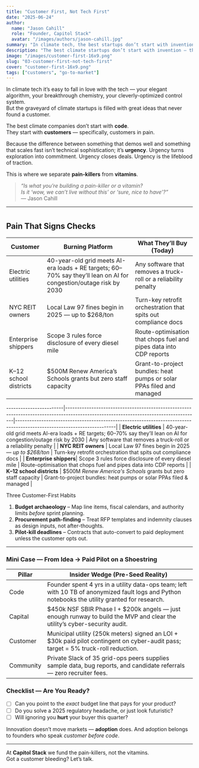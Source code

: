 ```yaml
---
title: "Customer First, Not Tech First"
date: "2025-06-24"
author:
  name: "Jason Cahill"
  role: "Founder, Capitol Stack"
  avatar: "/images/authors/jason-cahill.jpg"
summary: "In climate tech, the best startups don’t start with invention — they start with pain. Adoption beats innovation every time."
description: "The best climate startups don’t start with invention — they start with customers in pain. Urgency, not elegance, drives adoption."
image: "/images/customer-first-16x9.png"
slug: "03-customer-first-not-tech-first"
cover: "customer-first-16x9.png"
tags: ["customers", "go-to-market"]
---
```


In climate tech it’s easy to fall in love with the tech — your elegant algorithm, your breakthrough chemistry, your cleverly-optimized control system.  
But the graveyard of climate startups is filled with great ideas that never found a customer.

The best climate companies don’t start with **code**.  
They start with **customers** — specifically, customers in pain.

Because the difference between something that demos well and something that scales fast isn’t technical sophistication; it’s **urgency**. Urgency turns exploration into commitment. Urgency closes deals. Urgency is the lifeblood of traction.

This is where we separate **pain-killers** from **vitamins**.

> *“Is what you’re building a pain-killer or a vitamin?  
>  Is it ‘wow, we can’t live without this’ or ‘sure, nice to have’?”*  
>  — Jason Cahill

---

## 
#
## Pain That Signs Checks

| Customer               | Burning Platform                                                                                                                  | What They’ll Buy (Today)                                                                                         |
|------------------------|------------------------------------------------------------------------------------------------------------------------------------|--------------------------------------------------------------------------------------------------------------------|
| Electric utilities     | 40-year-old grid meets AI-era loads + RE targets; 60–70% say they’ll lean on AI for congestion/outage risk by 2030               | Any software that removes a truck-roll or a reliability penalty                                                   |
| NYC REIT owners        | Local Law 97 fines begin in 2025 — up to $268/ton                                                                                 | Turn-key retrofit orchestration that spits out compliance docs                                                    |
| Enterprise shippers    | Scope 3 rules force disclosure of every diesel mile                                                                               | Route-optimisation that chops fuel and pipes data into CDP reports                                               |
| K–12 school districts  | $500M Renew America’s Schools grants but zero staff capacity                                                                     | Grant-to-project bundles: heat pumps or solar PPAs filed and managed                                              |


------------------------|--------------------------------------------------------------------------------------------------------------------------------------|------------------------------------------------------------------------------------------------------------------------|
| **Electric utilities** | 40-year-old grid meets AI-era loads + RE targets; 60–70% say they’ll lean on AI for congestion/outage risk by 2030                  | Any software that removes a truck-roll or a reliability penalty                                                       |
| **NYC REIT owners**    | Local Law 97 fines begin in 2025 — *up to $268/ton*                                                                                 | Turn-key retrofit orchestration that spits out compliance docs                                                         |
| **Enterprise shippers**| Scope 3 rules force disclosure of every diesel mile                                                                                 | Route-optimisation that chops fuel and pipes data into CDP reports                                                    |
| **K–12 school districts** | $500M *Renew America's Schools* grants but zero staff capacity                                                                  | Grant-to-project bundles: heat pumps or solar PPAs filed & managed                                                    |


Three Customer-First Habits

1. **Budget archaeology** – Map line items, fiscal calendars, and authority limits *before* sprint planning.  
2. **Procurement path-finding** – Treat RFP templates and indemnity clauses as design inputs, not after-thoughts.  
3. **Pilot-kill deadlines** – Contracts that auto-convert to paid deployment unless the customer opts out.

---


### Mini Case — From Idea → Paid Pilot on a Shoestring

| Pillar     | Insider Wedge (Pre-Seed Reality)                                                                 |
|------------|--------------------------------------------------------------------------------------------------|
| Code       | Founder spent 4 yrs in a utility data-ops team; left with 10 TB of anonymized fault logs and Python notebooks the utility granted for research. |
| Capital    | $450k NSF SBIR Phase I + $200k angels — just enough runway to build the MVP and clear the utility’s cyber-security audit. |
| Customer   | Municipal utility (250k meters) signed an LOI + $30k paid pilot contingent on cyber-audit pass; target = 5% truck-roll reduction. |
| Community  | Private Slack of 35 grid-ops peers supplies sample data, bug reports, and candidate referrals — zero recruiter fees. |


### Checklist — Are You Ready?

- [ ] Can you point to the *exact* budget line that pays for your product?  
- [ ] Do you solve a 2025 regulatory headache, or just look futuristic?  
- [ ] Will ignoring you **hurt** your buyer this quarter?

Innovation doesn’t move markets — **adoption** does. And adoption belongs to founders who speak *customer before code*.

---

At **Capitol Stack** we fund the pain-killers, not the vitamins.  
Got a customer bleeding? Let’s talk.
